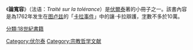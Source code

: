 {{Multiple issues|
{{Expand language|1=en|time=2022-02-14T02:52:03+00:00}}
{{Unreferenced|time=2022-02-14T02:52:03+00:00}}
}}
《'''論寬容'''》（法语：''Traité sur la tolérance''）是[[伏爾泰|伏爾泰]]著的小冊子之一。該書內容是為1762年发生在[[图卢兹|图卢兹]]的「[[卡拉事件|卡拉事件]]」中的讓·卡拉辯護，[[字|字]]數不多於10萬。

{{lit-stub}}

[[Category:伏尔泰|Category:伏尔泰]]
[[分類:18世紀書籍|分類:18世紀書籍]]
[[Category:宗教哲学文献|Category:宗教哲学文献]]
